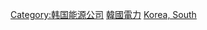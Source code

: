 {{Portal|韓國|能源}}

[[Category:韩国能源公司|Category:韩国能源公司]]
[[Category:韓國電力|]]
[[Category:各国电力公司|Korea, South]]